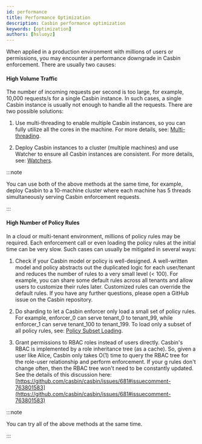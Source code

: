 ```yaml
---
id: performance
title: Performance Optimization
description: Casbin performance optimization
keywords: [optimization]
authors: [hsluoyz]
---
```


When applied in a production environment with millions of users or permissions, you may encounter a performance downgrade in Casbin enforcement. There are usually two causes:

#### High Volume Traffic

The number of incoming requests per second is too large, for example, 10,000 requests/s for a single Casbin instance. In such cases, a single Casbin instance is usually not enough to handle all the requests. There are two possible solutions:

1. Use multi-threading to enable multiple Casbin instances, so you can fully utilize all the cores in the machine. For more details, see: [Multi-threading](/docs/multi-threading).

2. Deploy Casbin instances to a cluster (multiple machines) and use Watcher to ensure all Casbin instances are consistent. For more details, see: [Watchers](/docs/watchers).

:::note

You can use both of the above methods at the same time, for example, deploy Casbin to a 10-machine cluster where each machine has 5 threads simultaneously serving Casbin enforcement requests.

:::

#### High Number of Policy Rules

In a cloud or multi-tenant environment, millions of policy rules may be required. Each enforcement call or even loading the policy rules at the initial time can be very slow. Such cases can usually be mitigated in several ways:

1. Check if your Casbin model or policy is well-designed. A well-written model and policy abstracts out the duplicated logic for each user/tenant and reduces the number of rules to a very small level (< 100). For example, you can share some default rules across all tenants and allow users to customize their rules later. Customized rules can override the default rules. If you have any further questions, please open a GitHub issue on the Casbin repository.

2. Do sharding to let a Casbin enforcer only load a small set of policy rules. For example, enforcer_0 can serve tenant_0 to tenant_99, while enforcer_1 can serve tenant_100 to tenant_199. To load only a subset of all policy rules, see: [Policy Subset Loading](/docs/policy-subset-loading).

3. Grant permissions to RBAC roles instead of users directly. Casbin's RBAC is implemented by a role inheritance tree (as a cache). So, given a user like Alice, Casbin only takes O(1) time to query the RBAC tree for the role-user relationship and perform enforcement. If your g rules don't change often, then the RBAC tree won't need to be constantly updated. See the details of this discussion here: [https://github.com/casbin/casbin/issues/681#issuecomment-763801583](https://github.com/casbin/casbin/issues/681#issuecomment-763801583)

:::note

You can try all of the above methods at the same time.

:::
